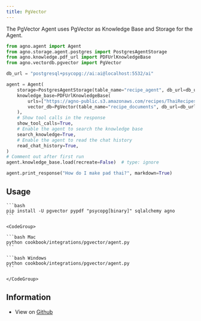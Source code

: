 ```yaml
---
title: PgVector
---
```


The PgVector Agent uses PgVector as Knowledge Base and Storage for the Agent.

```python
from agno.agent import Agent
from agno.storage.agent.postgres import PostgresAgentStorage
from agno.knowledge.pdf_url import PDFUrlKnowledgeBase
from agno.vectordb.pgvector import PgVector

db_url = "postgresql+psycopg://ai:ai@localhost:5532/ai"

agent = Agent(
    storage=PostgresAgentStorage(table_name="recipe_agent", db_url=db_url),
    knowledge_base=PDFUrlKnowledgeBase(
        urls=["https://agno-public.s3.amazonaws.com/recipes/ThaiRecipes.pdf"],
        vector_db=PgVector(table_name="recipe_documents", db_url=db_url),
    ),
    # Show tool calls in the response
    show_tool_calls=True,
    # Enable the agent to search the knowledge base
    search_knowledge=True,
    # Enable the agent to read the chat history
    read_chat_history=True,
)
# Comment out after first run
agent.knowledge_base.load(recreate=False)  # type: ignore

agent.print_response("How do I make pad thai?", markdown=True)
```

## Usage

<Steps>
  <Snippet file="create-venv-step.mdx" />

  <Snippet file="run-pgvector-step.mdx" />

  <Step title="Install libraries">

    ```bash
    pip install -U pgvector pypdf "psycopg[binary]" sqlalchemy agno
    ```

  </Step>

  <Step title="Run PgVector Agent">

    <CodeGroup>

    ```bash Mac
    python cookbook/integrations/pgvector/agent.py
    ```

    ```bash Windows
    python cookbook/integrations/pgvector/agent.py
    ```

    </CodeGroup>

  </Step>

  </Steps>

## Information

- View on [Github](https://github.com/agno-agi/agno/tree/main/cookbook/integrations/pgvector/agent.py)
